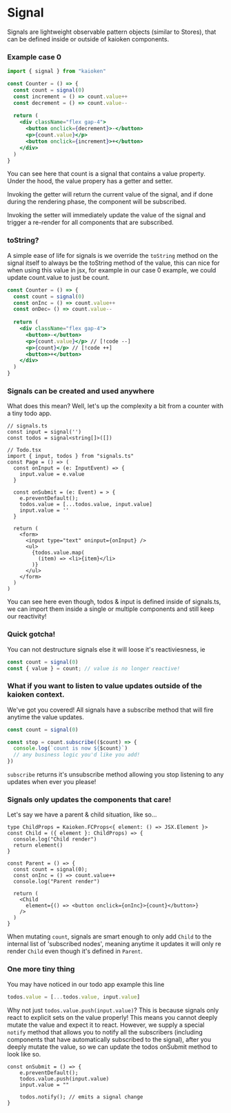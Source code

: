 
# Signal

Signals are lightweight observable pattern objects (similar to Stores), that can be defined inside or 
outside of kaioken components.


### Example case 0

```jsx
import { signal } from "kaioken"

const Counter = () => {
  const count = signal(0)
  const increment = () => count.value++
  const decrement = () => count.value--
  
  return (
    <div className="flex gap-4">
      <button onclick={decrement}>-</button>
      <p>{count.value}</p>
      <button onclick={increment}>+</button>
    </div>
  )
}
```

You can see here that count is a signal that contains a value property. Under the hood, the value propery has a getter and setter. 

Invoking the getter will return the current value of the signal, and if done during the rendering phase, the component will be subscribed.

Invoking the setter will immediately update the value of the signal and trigger a re-render for all components that are subscribed.


### toString?

A simple ease of life for signals is we override the `toString` method on the signal itself to always be the toString method of the value, 
this can nice for when using this value in jsx, for example in our case 0 example, we could update count.value to just be count.

```jsx
const Counter = () => {
  const count = signal(0)
  const onInc = () => count.value++
  const onDec= () => count.value--
  
  return (
    <div className="flex gap-4">
      <button>-</button>
      <p>{count.value}</p> // [!code --]
      <p>{count}</p> // [!code ++]
      <button>+</button>
    </div>
  )
}
```

### Signals can be created and used anywhere

What does this mean? Well, let's up the complexity a bit from a counter with a tiny todo app.

```tsx
// signals.ts
const input = signal('')
const todos = signal<string[]>([])

// Todo.tsx
import { input, todos } from "signals.ts"
const Page = () => (
  const onInput = (e: InputEvent) => {
    input.value = e.value
  }
  
  const onSubmit = (e: Event) = > {
    e.preventDefault();
    todos.value = [...todos.value, input.value]
    input.value = ''
  }
  
  return (
    <form>
      <input type="text" oninput={onInput} />
      <ul>
        {todos.value.map(
          (item) => <li>{item}</li>
        )}
      </ul>
    </form>
  )
)
```

You can see here even though, todos & input is defined inside of signals.ts, we can import them inside a single or multiple components and still keep our reactivity!

### Quick gotcha!

You can not destructure signals else it will loose it's reactiviesness, ie

```ts
const count = signal(0)
const { value } = count; // value is no longer reactive!
```

### What if you want to listen to value updates outside of the kaioken context.

We've got you covered! All signals have a subscribe method that will fire anytime the value updates.

```ts
const count = signal(0)

const stop = count.subscribe(($count) => {
  console.log(`count is now ${$count}`)
  // any business logic you'd like you add!
})
```

``subscribe`` returns it's unsubscribe method allowing you stop listening to any updates when ever you please!


### Signals only updates the components that care!

Let's say we have a parent & child situation, like so...

```tsx
type ChildProps = Kaioken.FCProps<{ element: () => JSX.Element }>
const Child = ({ element }: ChildProps) => {
  console.log("Child render")
  return element()
}

const Parent = () => {
  const count = signal(0);
  const onInc = () => count.value++
  console.log("Parent render")
  
  return (
    <Child
      element={() => <button onclick={onInc}>{count}</button>}
    />
  )
}
```

When mutating ``count``, signals are smart enough to only add ``Child`` to the internal list of 'subscribed nodes', meaning anytime it updates it will only re render ``Child`` even though it's defined in ``Parent``.

### One more tiny thing

You may have noticed in our todo app example this line

```ts
todos.value = [...todos.value, input.value]
```

Why not just ``todos.value.push(input.value)``? This is because signals only react to explicit sets on the value properly! This means you cannot deeply mutate the value and expect it to react. However, we supply a special ``notify`` method that allows you to notify all the subscribers (including components that have automatically subscribed to the signal), after you deeply mutate the value, so we can update the todos onSubmit method to look like so.

```tsx
const onSubmit = () => {
    e.preventDefault();
    todos.value.push(input.value)
    input.value = ""
    
    todos.notify(); // emits a signal change
}
```